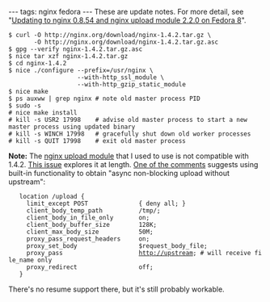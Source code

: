 ---
tags: nginx fedora
---
These are update notes. For more detail, see "[[Updating to nginx 0.8.54 and nginx upload module 2.2.0 on Fedora 8]]".

<pre lang="shell">$ curl -O http://nginx.org/download/nginx-1.4.2.tar.gz \
       -O http://nginx.org/download/nginx-1.4.2.tar.gz.asc
$ gpg --verify nginx-1.4.2.tar.gz.asc
$ nice tar xzf nginx-1.4.2.tar.gz
$ cd nginx-1.4.2
$ nice ./configure --prefix=/usr/nginx \
                   --with-http_ssl_module \
                   --with-http_gzip_static_module
$ nice make
$ ps auxww | grep nginx # note old master process PID
$ sudo -s
# nice make install
# kill -s USR2 17998    # advise old master process to start a new master process using updated binary
# kill -s WINCH 17998   # gracefully shut down old worker processes
# kill -s QUIT 17998    # exit old master process</pre>

'''Note:''' The [https://github.com/vkholodkov/nginx-upload-module nginx upload module] that I used to use is not compatible with 1.4.2. [https://github.com/vkholodkov/nginx-upload-module/issues/41 This issue] explores it at length. [https://github.com/vkholodkov/nginx-upload-module/issues/41#issuecomment-15650730 One of the comments] suggests using built-in functionality to obtain "async non-blocking upload without upstream":

    location /upload {
      limit_except POST              { deny all; }
      client_body_temp_path          /tmp/;
      client_body_in_file_only       on;
      client_body_buffer_size        128K;
      client_max_body_size           50M;
      proxy_pass_request_headers     on;
      proxy_set_body                 $request_body_file;
      proxy_pass                     http://upstream; # will receive file_name only
      proxy_redirect                 off;
    }

There's no resume support there, but it's still probably workable.
